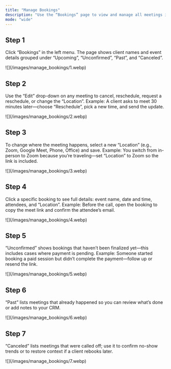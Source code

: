 ```yaml
---
title: "Manage Bookings"
description: "Use the “Bookings” page to view and manage all meetings in one place. You can see “Upcoming”, “Unconfirmed”, “Past”, and “Canceled” lists and make quick changes like reschedule, cancel, or update “Location”."
mode: "wide"
---
```


## Step 1

Click “Bookings” in the left menu. The page shows client names and event details grouped under “Upcoming”, “Unconfirmed”, “Past”, and “Canceled”.

<Frame>
  ![](/images/manage_bookings/1.webp)
</Frame>

## Step 2

Use the “Edit” drop-down on any meeting to cancel, reschedule, request a reschedule, or change the “Location”. Example: A client asks to meet 30 minutes later—choose “Reschedule”, pick a new time, and send the update.

<Frame>
  ![](/images/manage_bookings/2.webp)
</Frame>

## Step 3

To change where the meeting happens, select a new “Location” (e.g., Zoom, Google Meet, Phone, Office) and save. Example: You switch from in-person to Zoom because you’re traveling—set “Location” to Zoom so the link is included.

<Frame>
  ![](/images/manage_bookings/3.webp)
</Frame>

## Step 4

Click a specific booking to see full details: event name, date and time, attendees, and “Location”. Example: Before the call, open the booking to copy the meet link and confirm the attendee’s email.

<Frame>
  ![](/images/manage_bookings/4.webp)
</Frame>

## Step 5

“Unconfirmed” shows bookings that haven’t been finalized yet—this includes cases where payment is pending. Example: Someone started booking a paid session but didn’t complete the payment—follow up or resend the link.

<Frame>
  ![](/images/manage_bookings/5.webp)
</Frame>

## Step 6

“Past” lists meetings that already happened so you can review what’s done or add notes to your CRM.

<Frame>
  ![](/images/manage_bookings/6.webp)
</Frame>

## Step 7

“Canceled” lists meetings that were called off; use it to confirm no-show trends or to restore context if a client rebooks later.

<Frame>
  ![](/images/manage_bookings/7.webp)
</Frame>